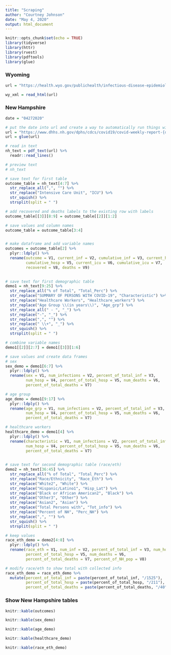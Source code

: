 ```yaml
---
title: "Scraping"
author: "Courtney Johnson"
date: "May 4, 2020"
output: html_document
---
```


```r
knitr::opts_chunk$set(echo = TRUE)
library(tidyverse)
library(httr)
library(rvest)
library(pdftools)
library(glue)
```


### Wyoming

```r
url = "https://health.wyo.gov/publichealth/infectious-disease-epidemiology-unit/disease/novel-coronavirus/covid-19-map-and-statistics/"

wy_xml = read_html(url)
```


### New Hampshire

```r
date = "04272020"

# put the date into url and create a way to automatically run things with different dates
url = "https://www.dhhs.nh.gov/dphs/cdcs/covid19/covid-weekly-report-{date}.pdf"
url = glue(url)

# read in text
nh_text = pdf_text(url) %>%
  readr::read_lines()

# preview text
# nh_text

# save text for first table
outcome_table = nh_text[4:7] %>%
  str_replace_all(",", "") %>%
  str_replace("Intensive Care Unit", "ICU") %>%
  str_squish() %>%
  strsplit(split = " ") 

# add recovered and deaths labels to the existing row with labels
outcome_table[[3]][8:9] = outcome_table[[2]][1:2]

# save values and column names
outcome_table = outcome_table[3:4]


# make dataframe and add variable names
outcomes = outcome_table[2] %>%
  plyr::ldply() %>%
  rename(outcome = V1, current_inf = V2, cumulative_inf = V3, current_hosp = V4,
         cumulative_hosp = V5, current_icu = V6, cumulative_icu = V7, 
         recovered = V8, deaths = V9)
  

# save text for first demographic table
demo1 = nh_text[9:25] %>%
  str_replace_all("% of Total", "Total_Perc") %>%
  str_replace("SUMMARY OF PERSONS WITH COVID-19", "Characteristic") %>%
  str_replace("Healthcare Workers", "Healthcare_workers") %>%
  str_replace("Age Group \\(in years\\)", "Age_grp") %>%
  str_replace_all(" - ", "_") %>%
  str_replace("-", "_") %>%
  str_replace(",", "") %>%
  str_replace(" \\+", "_") %>%
  str_squish() %>%
  strsplit(split = " ")

# combine variable names
demo1[[2]][2:7] = demo1[[3]][1:6]

# save values and create data frames
# sex
sex_demo = demo1[6:7] %>%
  plyr::ldply() %>%
  rename(sex = V1, num_infections = V2, percent_of_total_inf = V3,
         num_hosp = V4, percent_of_total_hosp = V5, num_deaths = V6, 
         percent_of_total_deaths = V7)

# age group
age_demo = demo1[9:17] %>%
  plyr::ldply() %>%
  rename(age_grp = V1, num_infections = V2, percent_of_total_inf = V3,
         num_hosp = V4, percent_of_total_hosp = V5, num_deaths = V6, 
         percent_of_total_deaths = V7)

# healthcare workers
healthcare_demo = demo1[4] %>%
  plyr::ldply() %>%
  rename(characteristic = V1, num_infections = V2, percent_of_total_inf = V3,
         num_hosp = V4, percent_of_total_hosp = V5, num_deaths = V6, 
         percent_of_total_deaths = V7) 

 
# save text for second demographic table (race/eth)
demo2 = nh_text[36:45] %>%
  str_replace_all("% of Total", "Total_Perc") %>%
  str_replace("Race/Ethnicity", "Race_Eth") %>%
  str_replace("White2", "White") %>%
  str_replace("Hispanic/Latino1", "Hisp_Lat") %>%
  str_replace("Black or African American2", "Black") %>%
  str_replace("Other3", "Other") %>%
  str_replace("Asian2", "Asian") %>%
  str_replace("Total Persons with", "Tot_info") %>%
  str_replace("Percent of NH", "Perc_NH") %>%
  str_replace(",", "") %>%
  str_squish() %>%
  strsplit(split = " ")

# keep values
race_eth_demo = demo2[4:8] %>%
  plyr::ldply() %>%
  rename(race_eth = V1, num_inf = V2, percent_of_total_inf = V3, num_hosp = V4,
         percent_of_total_hosp = V5, num_deaths = V6, 
         percent_of_total_deaths = V7, percent_of_NH_pop = V8) 

# modify race/eth to show total with collected info
race_eth_demo = race_eth_demo %>%
  mutate(percent_of_total_inf = paste(percent_of_total_inf, "/1525"),
         percent_of_total_hosp = paste(percent_of_total_hosp, "/211"),
         percent_of_total_deaths = paste(percent_of_total_deaths, "/40"))
```

### Show New Hampshire tables
```r
knitr::kable(outcomes)

knitr::kable(sex_demo)

knitr::kable(age_demo)

knitr::kable(healthcare_demo)

knitr::kable(race_eth_demo)
```

